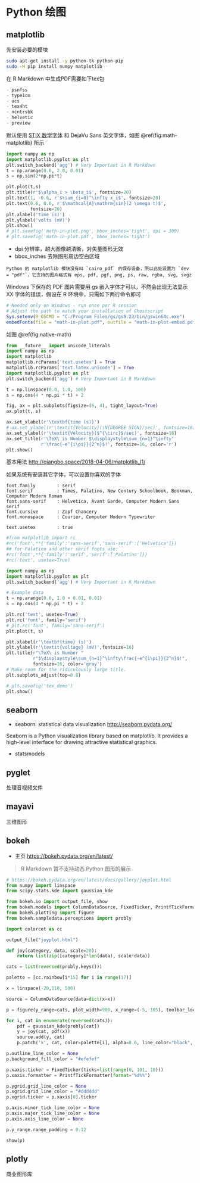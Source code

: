 # Python 绘图 {#python-plot}

## matplotlib

先安装必要的模块

```bash
sudo apt-get install -y python-tk python-pip
sudo -H pip install numpy matplotlib
```

在 R Markdown 中生成PDF需要如下tex包

```markdown
- psnfss
- type1cm
- ucs
- tex4ht
- ncntrsbk
- helvetic
- preview
```

默认使用 [STIX 数学字体](http://www.stixfonts.org/) 和 DejaVu Sans 英文字体，如图 \@ref(fig:math-matplotlib) 所示

```python
import numpy as np
import matplotlib.pyplot as plt
plt.switch_backend('agg') # Very Important in R Markdown
t = np.arange(0.0, 2.0, 0.01)
s = np.sin(2*np.pi*t)

plt.plot(t,s)
plt.title(r'$\alpha_i > \beta_i$', fontsize=20)
plt.text(1, -0.6, r'$\sum_{i=0}^\infty x_i$', fontsize=20)
plt.text(0.6, 0.6, r'$\mathcal{A}\mathrm{sin}(2 \omega t)$',
         fontsize=20)
plt.xlabel('time (s)')
plt.ylabel('volts (mV)')
plt.show()
# plt.savefig('math-in-plot.png', bbox_inches='tight', dpi = 300)
# plt.savefig('math-in-plot.pdf', bbox_inches='tight')
```

- dpi 分辨率，越大图像越清晰，对矢量图形无效
- bbox\_inches 去除图形周边空白区域

```block2
Python 的 matplotlib 模块没有叫 `cairo_pdf` 的保存设备，所以此处设置为 `dev = "pdf"`，它支持的图片格式有 eps, pdf, pgf, png, ps, raw, rgba, svg, svgz
```

Windows 下保存的 PDF 图片需要用 gs 嵌入字体才可以，不然会出现无法显示 XX 字体的错误，假设在 R 环境中，只需如下两行命令即可

```r
# Needed only on Windows - run once per R session
# Adjust the path to match your installation of Ghostscript
Sys.setenv(R_GSCMD = "C:/Program Files/gs/gs9.23/bin/gswin64c.exe")
embedFonts(file = "math-in-plot.pdf", outfile = "math-in-plot-embed.pdf")
```

如图 \@ref(fig:native-math)

```python
from __future__ import unicode_literals
import numpy as np
import matplotlib
matplotlib.rcParams['text.usetex'] = True
matplotlib.rcParams['text.latex.unicode'] = True
import matplotlib.pyplot as plt
plt.switch_backend('agg') # Very Important in R Markdown

t = np.linspace(0.0, 1.0, 100)
s = np.cos(4 * np.pi * t) + 2

fig, ax = plt.subplots(figsize=(6, 4), tight_layout=True)
ax.plot(t, s)

ax.set_xlabel(r'\textbf{time (s)}')
# ax.set_ylabel(r'\textit{Velocity}(\N{DEGREE SIGN}/sec)', fontsize=16)
ax.set_ylabel(r'\textit{Velocity}($^{\circ}$/sec)', fontsize=16)
ax.set_title(r'\TeX\ is Number $\displaystyle\sum_{n=1}^\infty'
             r'\frac{-e^{i\pi}}{2^n}$!', fontsize=16, color='r')
plt.show()
```

基本用法 <http://qiangbo.space/2018-04-06/matplotlib_l1/>


如果系统有安装其它字体，可以设置你喜欢的字体

```
font.family        : serif
font.serif         : Times, Palatino, New Century Schoolbook, Bookman, Computer Modern Roman
font.sans-serif    : Helvetica, Avant Garde, Computer Modern Sans serif
font.cursive       : Zapf Chancery
font.monospace     : Courier, Computer Modern Typewriter

text.usetex        : true
```


```python
#from matplotlib import rc
#rc('font',**{'family':'sans-serif','sans-serif':['Helvetica']})
## for Palatino and other serif fonts use:
#rc('font',**{'family':'serif','serif':['Palatino']})
#rc('text', usetex=True)

import numpy as np
import matplotlib.pyplot as plt
plt.switch_backend('agg') # Very Important in R Markdown

# Example data
t = np.arange(0.0, 1.0 + 0.01, 0.01)
s = np.cos(4 * np.pi * t) + 2

plt.rc('text', usetex=True)
plt.rc('font', family='serif')
# plt.rc('font', family='sans-serif')
plt.plot(t, s)

plt.xlabel(r'\textbf{time} (s)')
plt.ylabel(r'\textit{voltage} (mV)',fontsize=16)
plt.title(r"\TeX\ is Number "
          r"$\displaystyle\sum_{n=1}^\infty\frac{-e^{i\pi}}{2^n}$!",
          fontsize=16, color='gray')
# Make room for the ridiculously large title.
plt.subplots_adjust(top=0.8)

# plt.savefig('tex_demo')
plt.show()
```



## seaborn

- seaborn: statistical data visualization <http://seaborn.pydata.org/>

Seaborn is a Python visualization library based on matplotlib. It provides a high-level interface for drawing attractive statistical graphics.

- statsmodels


## pyglet

处理音视频文件

## mayavi

三维图形

## bokeh

- 主页 <https://bokeh.pydata.org/en/latest/>

> R Markdown 暂不支持动态 Python 图形的展示

```python
# https://bokeh.pydata.org/en/latest/docs/gallery/joyplot.html
from numpy import linspace
from scipy.stats.kde import gaussian_kde

from bokeh.io import output_file, show
from bokeh.models import ColumnDataSource, FixedTicker, PrintfTickFormatter
from bokeh.plotting import figure
from bokeh.sampledata.perceptions import probly

import colorcet as cc

output_file("joyplot.html")

def joy(category, data, scale=20):
    return list(zip([category]*len(data), scale*data))

cats = list(reversed(probly.keys()))

palette = [cc.rainbow[i*15] for i in range(17)]

x = linspace(-20,110, 500)

source = ColumnDataSource(data=dict(x=x))

p = figure(y_range=cats, plot_width=900, x_range=(-5, 105), toolbar_location=None)

for i, cat in enumerate(reversed(cats)):
    pdf = gaussian_kde(probly[cat])
    y = joy(cat, pdf(x))
    source.add(y, cat)
    p.patch('x', cat, color=palette[i], alpha=0.6, line_color="black", source=source)

p.outline_line_color = None
p.background_fill_color = "#efefef"

p.xaxis.ticker = FixedTicker(ticks=list(range(0, 101, 10)))
p.xaxis.formatter = PrintfTickFormatter(format="%d%%")

p.ygrid.grid_line_color = None
p.xgrid.grid_line_color = "#dddddd"
p.xgrid.ticker = p.xaxis[0].ticker

p.axis.minor_tick_line_color = None
p.axis.major_tick_line_color = None
p.axis.axis_line_color = None

p.y_range.range_padding = 0.12

show(p)
```

## plotly

商业图形库

